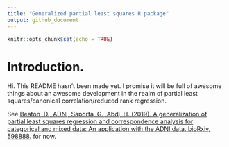 ```yaml
---
title: "Generalized partial least squares R package"
output: github_document
---
```


```r
knitr::opts_chunk$set(echo = TRUE)
```

# Introduction.

Hi. This README hasn't been made yet. I promise it will be full of awesome things about an awesome development in the realm of partial least squares/canonical correlation/reduced rank regression.

See [Beaton, D., ADNI, Saporta, G., Abdi, H. (2019). A generalization of partial least squares regression and correspondence analysis for categorical and mixed data: An application with the ADNI data. bioRxiv, 598888.](https://www.biorxiv.org/content/10.1101/598888v1.abstract) for now.
